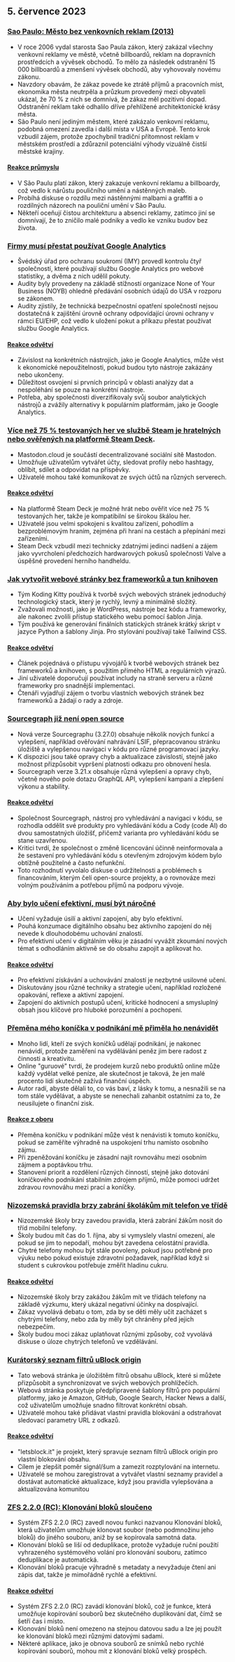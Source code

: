 

<CallToAction />

<Steps>

## 5. července 2023

### [Sao Paulo: Město bez venkovních reklam (2013)](https://www.amusingplanet.com/2013/07/sao-paulo-city-with-no-outdoor.html)

- V roce 2006 vydal starosta Sao Paula zákon, který zakázal všechny venkovní reklamy ve městě, včetně billboardů, reklam na dopravních prostředcích a vývěsek obchodů. To mělo za následek odstranění 15 000 billboardů a zmenšení vývěsek obchodů, aby vyhovovaly novému zákonu.
- Navzdory obavám, že zákaz povede ke ztrátě příjmů a pracovních míst, ekonomika města neutrpěla a průzkum provedený mezi obyvateli ukázal, že 70 % z nich se domnívá, že zákaz měl pozitivní dopad. Odstranění reklam také odhalilo dříve přehlížené architektonické krásy města.
- São Paulo není jediným městem, které zakázalo venkovní reklamu, podobná omezení zavedla i další místa v USA a Evropě. Tento krok vzbudil zájem, protože zpochybnil tradiční přítomnost reklam v městském prostředí a zdůraznil potenciální výhody vizuálně čistší městské krajiny.

#### [Reakce průmyslu](http://news.ycombinator.com/item?id=36586632)

- V São Paulu platí zákon, který zakazuje venkovní reklamu a billboardy, což vedlo k nárůstu pouličního umění a nástěnných maleb.
- Probíhá diskuse o rozdílu mezi nástěnnými malbami a graffiti a o rozdílných názorech na pouliční umění v São Paulu.
- Někteří oceňují čistou architekturu a absenci reklamy, zatímco jiní se domnívají, že to zničilo malé podniky a vedlo ke vzniku budov bez života.

### [Firmy musí přestat používat Google Analytics](https://www.imy.se/en/news/companies-must-stop-using-google-analytics/)

- Švédský úřad pro ochranu soukromí (IMY) provedl kontrolu čtyř společností, které používají službu Google Analytics pro webové statistiky, a dvěma z nich udělil pokuty.
- Audity byly provedeny na základě stížností organizace None of Your Business (NOYB) ohledně předávání osobních údajů do USA v rozporu se zákonem.
- Audity zjistily, že technická bezpečnostní opatření společností nejsou dostatečná k zajištění úrovně ochrany odpovídající úrovni ochrany v rámci EU/EHP, což vedlo k uložení pokut a příkazu přestat používat službu Google Analytics.

#### [Reakce odvětví](http://news.ycombinator.com/item?id=36583906)

- Závislost na konkrétních nástrojích, jako je Google Analytics, může vést k ekonomické nepoužitelnosti, pokud budou tyto nástroje zakázány nebo ukončeny.
- Důležitost osvojení si prvních principů v oblasti analýzy dat a nespoléhání se pouze na konkrétní nástroje.
- Potřeba, aby společnosti diverzifikovaly svůj soubor analytických nástrojů a zvážily alternativy k populárním platformám, jako je Google Analytics.

### [Více než 75 % testovaných her ve službě Steam je hratelných nebo ověřených na platformě Steam Deck](https://mastodon.cloud/@boilingsteam/110655979942850128).

- Mastodon.cloud je součástí decentralizované sociální sítě Mastodon.
- Umožňuje uživatelům vytvářet účty, sledovat profily nebo hashtagy, oblíbit, sdílet a odpovídat na příspěvky.
- Uživatelé mohou také komunikovat ze svých účtů na různých serverech.

#### [Reakce odvětví](http://news.ycombinator.com/item?id=36586346)

- Na platformě Steam Deck je možné hrát nebo ověřit více než 75 % testovaných her, takže je kompatibilní se širokou škálou her.
- Uživatelé jsou velmi spokojeni s kvalitou zařízení, pohodlím a bezproblémovým hraním, zejména při hraní na cestách a přepínání mezi zařízeními.
- Steam Deck vzbudil mezi technicky zdatnými jedinci nadšení a zájem jako vyvrcholení předchozích hardwarových pokusů společnosti Valve a úspěšné provedení herního handheldu.

### [Jak vytvořit webové stránky bez frameworků a tun knihoven](https://www.kodingkitty.com/blog/how-to-build-a-website/)

- Tým Koding Kitty používá k tvorbě svých webových stránek jednoduchý technologický stack, který je rychlý, levný a minimálně složitý.
- Zvažovali možnosti, jako je WordPress, nástroje bez kódu a frameworky, ale nakonec zvolili přístup statického webu pomocí šablon Jinja.
- Tým používá ke generování finálních statických stránek krátký skript v jazyce Python a šablony Jinja. Pro stylování používají také Tailwind CSS.

#### [Reakce odvětví](http://news.ycombinator.com/item?id=36591032)

- Článek pojednává o přístupu vývojářů k tvorbě webových stránek bez frameworků a knihoven, s použitím přímého HTML a regulárních výrazů.
- Jiní uživatelé doporučují používat includy na straně serveru a různé frameworky pro snadnější implementaci.
- Čtenáři vyjadřují zájem o tvorbu vlastních webových stránek bez frameworků a žádají o rady a zdroje.

### [Sourcegraph již není open source](https://github.com/sourcegraph/sourcegraph/blob/main/CHANGELOG.md)

- Nová verze Sourcegraphu (3.27.0) obsahuje několik nových funkcí a vylepšení, například ověřování nahrávání LSIF, přepracovanou stránku úložiště a vylepšenou navigaci v kódu pro různé programovací jazyky.
- K dispozici jsou také opravy chyb a aktualizace závislostí, stejně jako možnost přizpůsobit vypršení platnosti odkazu pro obnovení hesla.
- Sourcegraph verze 3.21.x obsahuje různá vylepšení a opravy chyb, včetně nového pole dotazu GraphQL API, vylepšení kampaní a zlepšení výkonu a stability.

#### [Reakce odvětví](http://news.ycombinator.com/item?id=36584656)

- Společnost Sourcegraph, nástroj pro vyhledávání a navigaci v kódu, se rozhodla oddělit své produkty pro vyhledávání kódu a Cody (code AI) do dvou samostatných úložišť, přičemž varianta pro vyhledávání kódu se stane uzavřenou.
- Kritici tvrdí, že společnost o změně licencování účinně neinformovala a že sestavení pro vyhledávání kódu s otevřeným zdrojovým kódem bylo obtížně použitelné a často nefunkční.
- Toto rozhodnutí vyvolalo diskuse o udržitelnosti a problémech s financováním, kterým čelí open-source projekty, a o rovnováze mezi volným používáním a potřebou příjmů na podporu vývoje.

### [Aby bylo učení efektivní, musí být náročné](https://giansegato.com/essays/edutainment-is-not-learning)

- Učení vyžaduje úsilí a aktivní zapojení, aby bylo efektivní.
- Pouhá konzumace digitálního obsahu bez aktivního zapojení do něj nevede k dlouhodobému uchování znalostí.
- Pro efektivní učení v digitálním věku je zásadní vyvážit zkoumání nových témat s odhodláním aktivně se do obsahu zapojit a aplikovat ho.

#### [Reakce odvětví](http://news.ycombinator.com/item?id=36580837)

- Pro efektivní získávání a uchovávání znalostí je nezbytné usilovné učení.
- Diskutovány jsou různé techniky a strategie učení, například rozložené opakování, reflexe a aktivní zapojení.
- Zapojení do aktivních postupů učení, kritické hodnocení a smysluplný obsah jsou klíčové pro hluboké porozumění a pochopení.

### [Přeměna mého koníčka v podnikání mě přiměla ho nenávidět](https://shant.nu/turning-my-passion-hobby-into-a-business-made-me-hate-it/)

- Mnoho lidí, kteří ze svých koníčků udělají podnikání, je nakonec nenávidí, protože zaměření na vydělávání peněz jim bere radost z činnosti a kreativitu.
- Online "guruové" tvrdí, že prodejem kurzů nebo produktů online může každý vydělat velké peníze, ale skutečnost je taková, že jen malé procento lidí skutečně zažívá finanční úspěch.
- Autor radí, abyste dělali to, co vás baví, z lásky k tomu, a nesnažili se na tom stále vydělávat, a abyste se nenechali zahanbit ostatními za to, že neusilujete o finanční zisk.

#### [Reakce z oboru](http://news.ycombinator.com/item?id=36588514)

- Přeměna koníčku v podnikání může vést k nenávisti k tomuto koníčku, pokud se zaměříte výhradně na uspokojení trhu namísto osobního zájmu.
- Při zpeněžování koníčku je zásadní najít rovnováhu mezi osobním zájmem a poptávkou trhu.
- Stanovení priorit a rozdělení různých činností, stejně jako dotování koníčkového podnikání stabilním zdrojem příjmů, může pomoci udržet zdravou rovnováhu mezi prací a koníčky.

### [Nizozemská pravidla brzy zabrání školákům mít telefon ve třídě](https://nltimes.nl/2023/07/04/dutch-rules-will-soon-prevent-schoolchildren-phone-classroom)

- Nizozemské školy brzy zavedou pravidla, která zabrání žákům nosit do tříd mobilní telefony.
- Školy budou mít čas do 1. října, aby si vymyslely vlastní omezení, ale pokud se jim to nepodaří, mohou být zavedena celostátní pravidla.
- Chytré telefony mohou být stále povoleny, pokud jsou potřebné pro výuku nebo pokud existuje zdravotní požadavek, například když si student s cukrovkou potřebuje změřit hladinu cukru.

#### [Reakce odvětví](http://news.ycombinator.com/item?id=36586127)

- Nizozemské školy brzy zakážou žákům mít ve třídách telefony na základě výzkumu, který ukázal negativní účinky na dospívající.
- Zákaz vyvolává debatu o tom, zda by se děti měly učit zacházet s chytrými telefony, nebo zda by měly být chráněny před jejich nebezpečím.
- Školy budou moci zákaz uplatňovat různými způsoby, což vyvolává diskuse o úloze chytrých telefonů ve vzdělávání.

### [Kurátorský seznam filtrů uBlock origin](https://letsblock.it/filters)

- Tato webová stránka je úložištěm filtrů obsahu uBlock, které si můžete přizpůsobit a synchronizovat ve svých webových prohlížečích.
- Webová stránka poskytuje předpřipravené šablony filtrů pro populární platformy, jako je Amazon, GitHub, Google Search, Hacker News a další, což uživatelům umožňuje snadno filtrovat konkrétní obsah.
- Uživatelé mohou také přidávat vlastní pravidla blokování a odstraňovat sledovací parametry URL z odkazů.

#### [Reakce odvětví](http://news.ycombinator.com/item?id=36585371)

- "letsblock.it" je projekt, který spravuje seznam filtrů uBlock origin pro vlastní blokování obsahu.
- Cílem je zlepšit poměr signál/šum a zamezit rozptylování na internetu.
- Uživatelé se mohou zaregistrovat a vytvářet vlastní seznamy pravidel a dostávat automatické aktualizace, když jsou pravidla vylepšována a aktualizována komunitou

### [ZFS 2.2.0 (RC): Klonování bloků sloučeno](https://github.com/openzfs/zfs/pull/13392)

- Systém ZFS 2.2.0 (RC) zavedl novou funkci nazvanou Klonování bloků, která uživatelům umožňuje klonovat soubor (nebo podmnožinu jeho bloků) do jiného souboru, aniž by se kopírovala samotná data.
- Klonování bloků se liší od deduplikace, protože vyžaduje ruční použití vyhrazeného systémového volání pro klonování souboru, zatímco deduplikace je automatická.
- Klonování bloků pracuje výhradně s metadaty a nevyžaduje čtení ani zápis dat, takže je mimořádně rychlé a efektivní.

#### [Reakce odvětví](http://news.ycombinator.com/item?id=36588240)

- Systém ZFS 2.2.0 (RC) zavádí klonování bloků, což je funkce, která umožňuje kopírování souborů bez skutečného duplikování dat, čímž se šetří čas i místo.
- Klonování bloků není omezeno na stejnou datovou sadu a lze jej použít ke klonování bloků mezi různými datovými sadami.
- Některé aplikace, jako je obnova souborů ze snímků nebo rychlé kopírování souborů, mohou mít z klonování bloků velký prospěch.

</Steps>
